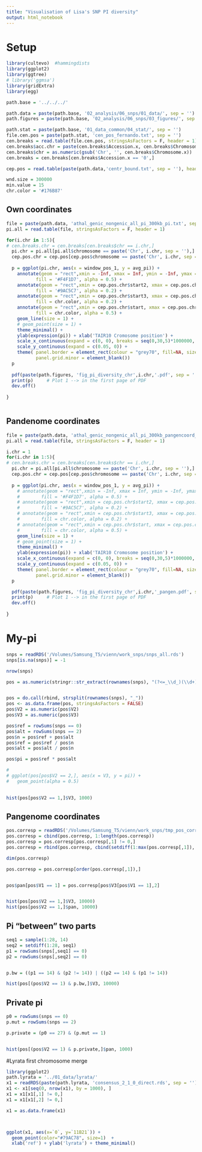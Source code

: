 ```yaml
---
title: "Visualisation of Lisa's SNP PI diversity"
output: html_notebook
---
```


# Setup
```r
library(cultevo)  #hammingdists
library(ggplot2)
library(ggtree)
# library('ggmsa')
library(gridExtra)
library(egg)

path.base = '../../../'

path.data = paste(path.base, '02_analysis/06_snps/01_data/', sep = '')
path.figures = paste(path.base, '02_analysis/06_snps/03_figures/', sep = '')

path.stat = paste(path.base, '01_data_common/04_stat/', sep = '')
file.cen.pos = paste(path.stat, 'cen_pos_fernando.txt', sep = '')
cen.breaks = read.table(file.cen.pos, stringsAsFactors = F, header = 1)
cen.breaks$acc.chr = paste(cen.breaks$Accession.x, cen.breaks$Chromosome.x, sep = '_')
cen.breaks$chr = as.numeric(gsub('Chr', '', cen.breaks$Chromosome.x))
cen.breaks = cen.breaks[cen.breaks$Accession.x == '0',]

cep.pos = read.table(paste(path.data,'centr_bound.txt', sep = ''), header = 1)

wnd.size = 300000
min.value = 15
chr.color = '#176B87'
```


## Own coordinates
```r

file = paste(path.data, 'athal_genic_nongenic_all_pi_300kb_pi.txt', sep = '')
pi.all = read.table(file, stringsAsFactors = F, header = 1)

for(i.chr in 1:5){
# cen.breaks.chr = cen.breaks[cen.breaks$chr == i.chr,]
  pi.chr = pi.all[pi.all$chromosome == paste('Chr', i.chr, sep = ''),]
  cep.pos.chr = cep.pos[cep.pos$chromosome == paste('Chr', i.chr, sep = ''),]
  
  p = ggplot(pi.chr, aes(x = window_pos_1, y = avg_pi)) + 
    annotate(geom = "rect",xmin = -Inf, xmax = Inf, ymin = -Inf, ymax = Inf,
           fill = '#F4F1D7', alpha = 0.5) +
    annotate(geom = "rect",xmin = cep.pos.chr$start2, xmax = cep.pos.chr$stop2, ymin = -Inf, ymax = Inf,
           fill = '#9AC5C7', alpha = 0.2) +
    annotate(geom = "rect",xmin = cep.pos.chr$start3, xmax = cep.pos.chr$stop3, ymin = -Inf, ymax = Inf,
           fill = chr.color, alpha = 0.2) +
    annotate(geom = "rect",xmin = cep.pos.chr$start, xmax = cep.pos.chr$stop, ymin = -Inf, ymax = Inf,
           fill = chr.color, alpha = 0.5) +
    geom_line(size = 1) +
    # geom_point(size = 1) +
    theme_minimal() + 
    ylab(expression(pi)) + xlab('TAIR10 Cromosome position') +
    scale_x_continuous(expand = c(0, 0), breaks = seq(0,30,5)*1000000, labels = paste(seq(0,30,5), 'M', sep = '')) +
    scale_y_continuous(expand = c(0.05, 0)) +
    theme( panel.border = element_rect(colour = "grey70", fill=NA, size=1),
           panel.grid.minor = element_blank()) 
  p 
  
  pdf(paste(path.figures, 'fig_pi_diversity_chr',i.chr,'.pdf', sep = ''), width = 7, height = 1.2)
  print(p)     # Plot 1 --> in the first page of PDF
  dev.off()
  
}



```

## Pandenome coordinates
```r

file = paste(path.data, 'athal_genic_nongenic_all_pi_300kb_pangencoord_pi.txt', sep = '')
pi.all = read.table(file, stringsAsFactors = F, header = 1)

i.chr = 1
for(i.chr in 1:5){
# cen.breaks.chr = cen.breaks[cen.breaks$chr == i.chr,]
  pi.chr = pi.all[pi.all$chromosome == paste('Chr', i.chr, sep = ''),]
  cep.pos.chr = cep.pos[cep.pos$chromosome == paste('Chr', i.chr, sep = ''),]
  
  p = ggplot(pi.chr, aes(x = window_pos_1, y = avg_pi)) + 
    # annotate(geom = "rect",xmin = -Inf, xmax = Inf, ymin = -Inf, ymax = Inf,
    #        fill = '#F4F1D7', alpha = 0.5) +
    # annotate(geom = "rect",xmin = cep.pos.chr$start2, xmax = cep.pos.chr$stop2, ymin = -Inf, ymax = Inf,
    #        fill = '#9AC5C7', alpha = 0.2) +
    # annotate(geom = "rect",xmin = cep.pos.chr$start3, xmax = cep.pos.chr$stop3, ymin = -Inf, ymax = Inf,
    #        fill = chr.color, alpha = 0.2) +
    # annotate(geom = "rect",xmin = cep.pos.chr$start, xmax = cep.pos.chr$stop, ymin = -Inf, ymax = Inf,
    #        fill = chr.color, alpha = 0.5) +
    geom_line(size = 1) +
    # geom_point(size = 1) +
    theme_minimal() + 
    ylab(expression(pi)) + xlab('TAIR10 Cromosome position') +
    scale_x_continuous(expand = c(0, 0), breaks = seq(0,30,5)*1000000, labels = paste(seq(0,30,5), 'M', sep = '')) +
    scale_y_continuous(expand = c(0.05, 0)) +
    theme( panel.border = element_rect(colour = "grey70", fill=NA, size=1),
           panel.grid.minor = element_blank()) 
  p 

  pdf(paste(path.figures, 'fig_pi_diversity_chr',i.chr,'_pangen.pdf', sep = ''), width = 7, height = 1.2)
  print(p)     # Plot 1 --> in the first page of PDF
  dev.off()
  
}


```


# My-pi
```r

snps = readRDS('/Volumes/Samsung_T5/vienn/work_snps/snps_all.rds')
snps[is.na(snps)] = -1

nrow(snps)

pos = as.numeric(stringr::str_extract(rownames(snps), "(?<=_\\d_)(\\d+)"))


pos = do.call(rbind, strsplit(rownames(snps), "_"))
pos <- as.data.frame(pos, stringsAsFactors = FALSE)
pos$V2 = as.numeric(pos$V2)
pos$V3 = as.numeric(pos$V3)

pos$ref = rowSums(snps == 0)
pos$alt = rowSums(snps == 2)
pos$n = pos$ref + pos$alt 
pos$ref = pos$ref / pos$n 
pos$alt = pos$alt / pos$n 

pos$pi = pos$ref * pos$alt

# 
# ggplot(pos[pos$V2 == 2,], aes(x = V3, y = pi)) + 
#   geom_point(alpha = 0.5)
  

hist(pos[pos$V2 == 1,]$V3, 1000)

```


## Pangenome coordinates
```r

pos.corresp = readRDS('/Volumes/Samsung_T5/vienn/work_snps/tmp_pos_corresp_chr1.rds')
pos.corresp = cbind(pos.corresp, 1:length(pos.corresp))
pos.corresp = pos.corresp[pos.corresp[,1] != 0,]
pos.corresp = rbind(pos.corresp, cbind(setdiff(1:max(pos.corresp[,1]), pos.corresp[,1]), 0))

dim(pos.corresp)

pos.corresp = pos.corresp[order(pos.corresp[,1]),]


pos$pan[pos$V1 == 1] = pos.corresp[pos$V3[pos$V1 == 1],2]


hist(pos[pos$V2 == 1,]$V3, 10000)
hist(pos[pos$V2 == 1,]$pan, 10000)

```

## Pi "between" two parts
```r

seq1 = sample(1:28, 14)
seq2 = setdiff(1:28, seq1)
p1 = rowSums(snps[,seq1] == 0)
p2 = rowSums(snps[,seq2] == 0)


p.bw = ((p1 == 14) & (p2 != 14)) | ((p2 == 14) & (p1 != 14))

hist(pos[(pos$V2 == 1) & p.bw,]$V3, 10000)


```

## Private pi
```r

p0 = rowSums(snps == 0)
p.mut = rowSums(snps == 2)

p.private = (p0 == 27) & (p.mut == 1)


hist(pos[(pos$V2 == 1) & p.private,]$pan, 1000)

```

#Lyrata first chromosome merge
```r
library(ggplot2)
path.lyrata = '../01_data/lyrata/'
x1 = readRDS(paste(path.lyrata, 'consensus_2_1_0_direct.rds', sep = ''))
x1 <- x1[seq(0, nrow(x1), by = 1000), ]
x1 = x1[x1[,1] != 0,]
x1 = x1[x1[,2] != 0,]

x1 = as.data.frame(x1)



ggplot(x1, aes(x=`0`, y=`11B21`)) + 
  geom_point(color="#79AC78", size=1)  +
  xlab('ref') + ylab('lyrata') + theme_minimal()


```



